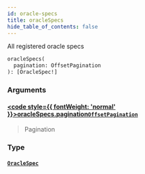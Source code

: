 ```yaml
---
id: oracle-specs
title: oracleSpecs
hide_table_of_contents: false
---
```








All registered oracle specs

```graphql
oracleSpecs(
  pagination: OffsetPagination
): [OracleSpec!]
```


### Arguments

#### [<code style={{ fontWeight: 'normal' }}>oracleSpecs.<b>pagination</b></code>](#)<Bullet />[`OffsetPagination`](/testnet/api/graphql/inputs/offset-pagination) <Badge class="secondary" text="input"/>
> Pagination
> 

### Type

#### [`OracleSpec`](/testnet/api/graphql/objects/oracle-spec) <Badge class="secondary" text="object"/>
> 
> 





